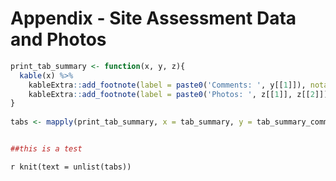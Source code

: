 # Appendix - Site Assessment Data and Photos {-}


```r
print_tab_summary <- function(x, y, z){
  kable(x) %>%
    kableExtra::add_footnote(label = paste0('Comments: ', y[[1]]), notation = 'none') %>% #this grabs the comments out
    kableExtra::add_footnote(label = paste0('Photos: ', z[[1]], z[[2]]), notation = 'none', escape = T)
}
 
tabs <- mapply(print_tab_summary, x = tab_summary, y = tab_summary_comments, z = tab_photo_url)


##this is a test


```



`r knit(text = unlist(tabs))`

```r

```


